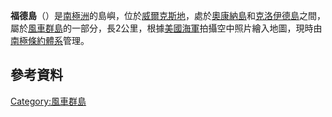 {{Coord|66|24|S|110|31|E|display=title}}

'''福德島'''（{{lang-en|Ford Island}}）是[[南極洲|南極洲]]的島嶼，位於[[威爾克斯地|威爾克斯地]]，處於[[奧康納島|奧康納島]]和[[克洛伊德島|克洛伊德島]]之間，屬於[[風車群島|風車群島]]的一部分，長2公里，根據[[美國海軍|美國海軍]]拍攝空中照片繪入地圖，現時由[[南極條約體系|南極條約體系]]管理。

==參考資料==

{{DEFAULTSORT:Ford Island}}
[[Category:風車群島|Category:風車群島]]


{{WilkesLand-geo-stub}}